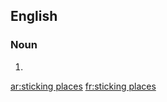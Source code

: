 
==English==

===Noun===
{{head|en|noun plural form}}

# {{plural of|sticking place|lang=en}}

[[ar:sticking places]]
[[fr:sticking places]]